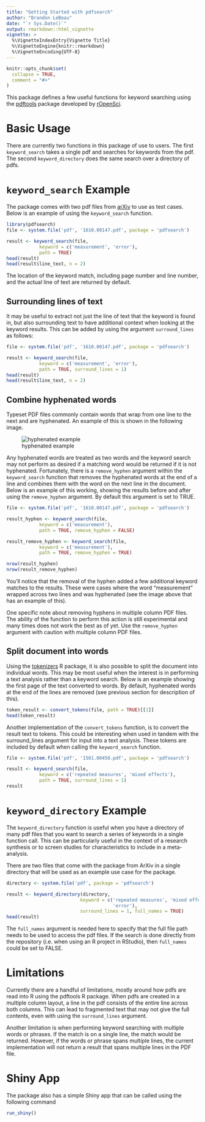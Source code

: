 ```yaml
---
title: "Getting Started with pdfsearch"
author: "Brandon LeBeau"
date: "`r Sys.Date()`"
output: rmarkdown::html_vignette
vignette: >
  %\VignetteIndexEntry{Vignette Title}
  %\VignetteEngine{knitr::rmarkdown}
  %\VignetteEncoding{UTF-8}
---
```


```r
knitr::opts_chunk$set(
  collapse = TRUE,
  comment = "#>"
)
```

This package defines a few useful functions for keyword searching using the [pdftools](https://github.com/ropensci/pdftools)  package developed by [rOpenSci](https://ropensci.org/).

# Basic Usage
There are currently two functions in this package of use to users. The first `keyword_search` takes a single pdf and searches for keywords from the pdf. The second `keyword_directory` does the same search over a directory of pdfs.

# `keyword_search` Example
The package comes with two pdf files from [arXiv](https://arxiv.org/) to use as test cases. Below is an example of using the `keyword_search` function.
```r
library(pdfsearch)
file <- system.file('pdf', '1610.00147.pdf', package = 'pdfsearch')

result <- keyword_search(file, 
            keyword = c('measurement', 'error'),
            path = TRUE)
head(result)
head(result$line_text, n = 2)
```

The location of the keyword match, including page number and line number, and the actual line of text are returned by default.

## Surrounding lines of text 
It may be useful to extract not just the line of text that the keyword is found in, but also surrounding text to have additional context when looking at the keyword results. This can be added by using the argument `surround_lines` as follows:
```r
file <- system.file('pdf', '1610.00147.pdf', package = 'pdfsearch')

result <- keyword_search(file, 
            keyword = c('measurement', 'error'),
            path = TRUE, surround_lines = 1)
head(result)
head(result$line_text, n = 2)
```

## Combine hyphenated words
Typeset PDF files commonly contain words that wrap from one line to the next and are hyphenated. An example of this is shown in the following image.

![hyphenated example](hyphenated.png)

Any hyphenated words are treated as two words and the keyword search may not perform as desired if a matching word would be returned if it is not hyphenated. Fortunately, there is a `remove_hyphen` argument within the `keyword_search` function that removes the hyphenated words at the end of a line and combines them with the word on the next line in the document. Below is an example of this working, showing the results before and after using the `remove_hyphen` argument. By default this argument is set to TRUE. 

```r
file <- system.file('pdf', '1610.00147.pdf', package = 'pdfsearch')

result_hyphen <- keyword_search(file, 
            keyword = c('measurement'),
            path = TRUE, remove_hyphen = FALSE)

result_remove_hyphen <- keyword_search(file, 
            keyword = c('measurement'),
            path = TRUE, remove_hyphen = TRUE)

nrow(result_hyphen)
nrow(result_remove_hyphen)
```

You'll notice that the removal of the hyphen added a few additional keyword matches to the results. These were cases where the word "measurement" wrapped across two lines and was hyphenated (see the image above that has an example of this). 

One specific note about removing hyphens in multiple column PDF files. The ability of the function to perform this action is still experimental and many times does not work the best as of yet. Use the `remove_hyphen` argument with caution with multiple column PDF files.

## Split document into words

Using the [tokenizers](https://github.com/ropensci/tokenizers) R package, it is also possible to split the document into individual words. This may be most useful when the interest is in performing a text analysis rather than a keyword search. Below is an example showing the first page of the text converted to words. By default, hyphenated words at the end of the lines are removed (see previous section for description of this). 

```r
token_result <- convert_tokens(file, path = TRUE)[[1]]
head(token_result)
```

Another implementation of the `convert_tokens` function, is to convert the result text to tokens. This could be interesting when used in tandem with the surround_lines argument for input into a text analysis. These tokens are included by default when calling the `keyword_search` function.

```r
file <- system.file('pdf', '1501.00450.pdf', package = 'pdfsearch')

result <- keyword_search(file, 
            keyword = c('repeated measures', 'mixed effects'),
            path = TRUE, surround_lines = 1)
result
```


# `keyword_directory` Example
The `keyword_directory` function is useful when you have a directory of many pdf files that you want to search a series of keywords in a single function call. This can be particularly useful in the context of a research synthesis or to screen studies for characteristics to include in a meta-analysis.

There are two files that come with the package from ArXiv in a single directory that will be used as an example use case for the package.

```r
directory <- system.file('pdf', package = 'pdfsearch')

result <- keyword_directory(directory,
                           keyword = c('repeated measures', 'mixed effects',
                                       'error'),
                           surround_lines = 1, full_names = TRUE)
head(result)
```

The `full_names` argument is needed here to specify that the full file path needs to be used to access the pdf files. If the search is done directly from the repository (i.e. when using an R project in RStudio), then `full_names` could be set to FALSE.

# Limitations
Currently there are a handful of limitations, mostly around how pdfs are read into R using the pdftools R package. When pdfs are created in a multiple column layout, a line in the pdf consists of the entire line across both columns. This can lead to fragmented text that may not give the full contents, even with using the `surround_lines` argument.

Another limitation is when performing keyword searching with multiple words or phrases. If the match is on a single line, the match would be returned. However, if the words or phrase spans multiple lines, the current implementation will not return a result that spans multiple lines in the PDF file.


# Shiny App
The package also has a simple Shiny app that can be called using the following command
```r
run_shiny()
```

